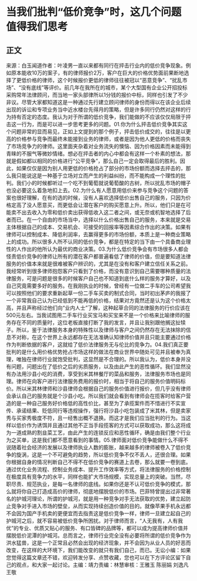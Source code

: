 # 当我们批判“低价竞争”时，这几个问题值得我们思考
## 正文
来源：白玉闻道作者：叶凌男一直以来都有同行在抨击行业内的低价竞争现象。例如原本能收10万的案子，有的律师报价2万，客户在巨大的价格优势面前果断地选择了更低价格的律师，这个时候报价更低的律师往往被冠以“恶意竞争”、“扰乱市场”、“没有底线”等评价。前几年在我所在的城市，某个大型国有企业公开招投标采购常年法律顾问，而当地一家头部律所以1分钱的报价中标，同样也引发了不少非议。尽管大家都知道这是一种通过先行建立顾问律师的身份而得以在该企业后续出现的诉讼和专项业务当中近水楼台先得月的策略，但是许多同行仍然对这样的行为持有否定的态度。我认为对于所谓的低价竞争，我们能做的不应该仅仅局限于抨击这一行为，而是可以进一步思考更多的问题。01.你为什么抨击低价竞争其实这个问题非常的显而易见，正如上文提到的那个例子，抨击低价成交的，往往是以更高的价格参与竞争而最终未能接到业务的律师，或者是因为他人更低的价格而丧失了市场竞争力的律师。这里面夹杂着对业务流失的懊恼、因为价格因素而未能得到青睐的不服气等微妙情绪。想必在抨击者的内心中都会有这样一个朴素的想法，那就是假如都以相同的价格进行“公平竞争”，那么自己一定会取得最后的胜利。因此，如果仅仅是因为别人用更低的价格抢占了部分的市场份额而选择去抨击的，那么我只能说这是一种基于立场对立而产生的利益纠纷，而不能构成一个理性的批判。我们小的时候都听过一个吃不到葡萄就说葡萄酸的古树，所以扰乱市场的帽子也没必要这么着急地扣上去。02.为什么有人愿意用低价来参与竞争这个问题的答案也很好理解，在有的选的时候，没有人喜欢选择低价出售自己的服务，只因为价格定高了没人愿意买，而更低会让潜在客户的购买愿意上升。所以，他们只是在可能卖不出去收入为零和低价卖出获得低收入这二者之间，或无奈或机智地选择了后者而已。在一个自由的市场当中，选择以什么价格出售自己的服务，本来就是交易主体根据自己的成本、交易机会、可接受的回报率等因素综合作出的决策。如果有律师可以控制成本、降低利润率，去赢得更多的市场份额，本质上是一种商业策略上的成功。所以很多人所不认同的低价竞争，都是在特定的当下由一个具备商业理性的人作出的他所认为最优的商业决策。03.为什么低价竞争会有市场很多人都会怪责低价竞争的律师让所有的潜在客户都普遍看低了律师的价值，但是要知道法律服务的价值本来就是很难被客户辨识的，尤其是在没有和客户建立信任关系之前。我经常听到很多律师抱怨客户只看到了价格，而没有意识到自己需要哪种质量的法律服务，可是问题是很多的时候客户自己也不知道到底什么样的服务才算好，以及自己究竟需要多好的服务。在我刚执业的时候，曾经有一位做二手车的公司希望我可以按照他们的要求重新起草一份二手车买卖的制式合同，当时初出茅庐的我报了一个非常我自己认为已经低到不能再低的价格，结果对方竟然还是认为这个价格太高，并且声称经过他们向“业内人士”了解，这种起草合同的法律服务的行价应该在500元左右。当我试图用二手车行业买宝马和买宝来不是一个价格来比喻律师的服务存在不同的质量时，这位老板直接打断了我的发言，并且让我别跟他搁这扯犊子。所以，鉴于法律服务本身的特殊性以及律师与客户之间仍然存在无法抹除的信息不对称，在这个世界上永远都存在无法准确认知律师价值并且只能主要通过价格作为判断依据的客户，这就给了低价法律服务无与伦比的竞争力。04.我们真正要批判的是什么用价格优势抢占市场这样的做法在商业世界中随处可见并且被奉为真理，唯独在律师行业就饱受批判，这显然是不合理的。所以我认为，低价本身并没有问题，问题出在了低价之后的劣质服务，以及由此产生的恶性循环。我们显然没有办法用沙县小吃的消费，享受到米其林餐厅的菜品和服务，法律服务市场也是同理。律师在向客户进行法律服务费用的报价时，相当于将自己的服务价值明码标价。所以米其林律师和沙县律师会根据自己的服务价值进行报价，但几乎没有律师会承认自己的服务就是个沙县小吃。所以我们就会看到有律师会在揽客时给客户营造的是一种自己服务好价格低的高性价比，甚至为了承揽案件而不惜进行不实宣传、承诺结果、贬低同行等违规操作，强行将沙县小吃包装成了米其林，但是卖家秀与买家秀极度不符，且一经售出概不退换。而这才是我们应当批判的行为。当这样以低价作为诱饵并且通过其他不正当手段揽客的方式可以获取成功，那么这将成为一道成熟的割韭菜工艺，由此产生的连锁反应和恶性循环，确是由我们整个行业为之买单，这是我们都不愿意看到的事情。05.律师面对低价竞争能做什么不得不说随着社会经济的发展以及律师执业人数的膨胀，越来越多的律师被卷入了低价竞争的旋涡，这是一个不可避免的趋势，所以低价竞争不仅不丢人，还很合理。如果你根据自身的情况判断自己不得不在低价竞争的赛道上去卷，那么就要一卷到底。通过优化业务流程、控制业务成本、提升工作效率等方式，将法律服务的价格控制在极度具有竞争力的水平，同样也能扩大市场规模，实现总量上的突破。当然，尽职尽责、规范执业，是每一名律师的底线。如果你还是不认可低价竞争的模式，那么就将你自己打造成高价的律师，彻底地摆脱低价的市场。巴菲特曾提出过非常著名的护城河理论，所谓的护城河，就是用一种竞争对手无法获取的优势，建立起防止竞争对手进入市场的壁垒，从而实现持续创造价值的目的。就像苹果手机永远都不会因为国产手机卖的更便宜而去指责这是低价竞争一样，律师一旦建立起自己的护城河之后，就不容易被低价竞争所困扰。对于律师而言，“人无我有，人有我优”的专业、优质又贴心的服务、有口皆碑的品牌等，都可以成为提高律师价值并摆脱低价泥潭的护城河。总而言之，律师行业完全没有必要将所谓的低价竞争作为洪水猛兽，这是一个正常且必然会出现的经济现象，并不会因为从业人员的好恶而改变，在这样的大环境下，我们能改变的就只有我们自己，而已。无讼小编：如果您觉得这篇文章还不错，欢迎转发分享、点赞收藏，您也可以在下方评论区留下自己的观点，和大家一起讨论。主编：靖力责编：林慧审核：王雅玉 陈丽娟 刘逸凡 王敬